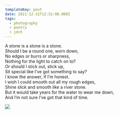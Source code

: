 ```yaml
---
templateKey: post
date: 2021-12-31T12:52:00.000Z
tags:
  - photography
  - poetry
  - jdch
---
```

A stone is a stone is a stone.<br/>
Should I be a round one, worn down,<br/>
No edges or burrs or sharpness,<br/>
Nothing for the light to catch on to?<br/>
Or should I stick out, stick up,<br/>
Sit special like I’ve got something to say?<br/>
I know the answer, if I’m honest.<br/>
I wish I could smooth out all my rough edges,<br/>
Shine slick and smooth like a river stone.<br/>
But it would take years for the water to wear me down,<br/>
And I’m not sure I’ve got that kind of time.

![](../../assets/photos/20211231-IMG_0784.jpg)
